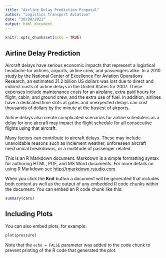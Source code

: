 ```yaml
---
title: "Airline Delay Prediction Proposal"
author: "Logistics Transport Aviation"
date: "30/08/2021"
output: html_document
---
```


```r
knitr::opts_chunk$set(echo = TRUE)
```

## Airline Delay Prediction

Aircraft delays have serious economic impacts that represent a logistical headache for airlines, airports, airline crew, and passengers alike. In a 2010 study by the National Center of Excellence For Aviation Operations Research, an estimated 31.2 billion US dollars was lost due to direct and indirect costs of airline delays in the United States for 2007. These expenses include maintenance costs for an airplane, extra paid hours for flight, cabin, and ground crew, and the extra use of fuel. In addition, airlines have a dedicated time slots at gates and unexpected delays can cost thousands of dollars by the minute at the busiest of airports.

Airline delays also create complicated scenarios for airline schedulers as a delay for one aircraft may impact the flight schedule for all consecutive flights using that aircraft.

Many factors can contribute to aircraft delays. These may include unavoidable reasons such as inclement weather, unforeseen aircraft mechanical breakdowns, or a multitude of passenger related 

This is an R Markdown document. Markdown is a simple formatting syntax for authoring HTML, PDF, and MS Word documents. For more details on using R Markdown see <http://rmarkdown.rstudio.com>.

When you click the **Knit** button a document will be generated that includes both content as well as the output of any embedded R code chunks within the document. You can embed an R code chunk like this:

```r
summary(cars)
```

## Including Plots

You can also embed plots, for example:

```r
plot(pressure)
```

Note that the `echo = FALSE` parameter was added to the code chunk to prevent printing of the R code that generated the plot.
